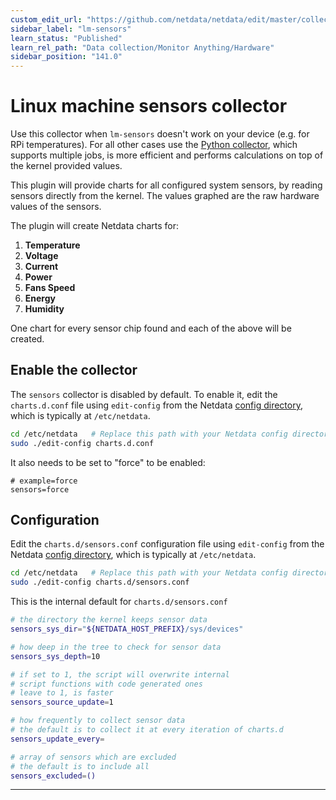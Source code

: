 ```yaml
---
custom_edit_url: "https://github.com/netdata/netdata/edit/master/collectors/charts.d.plugin/sensors/README.md"
sidebar_label: "lm-sensors"
learn_status: "Published"
learn_rel_path: "Data collection/Monitor Anything/Hardware"
sidebar_position: "141.0"
---
```



# Linux machine sensors collector

Use this collector when `lm-sensors` doesn't work on your device (e.g. for RPi temperatures). 
For all other cases use the [Python collector](https://github.com/netdata/netdata/blob/master/collectors/python.d.plugin/sensors), which supports multiple 
jobs, is more efficient and performs calculations on top of the kernel provided values.

This plugin will provide charts for all configured system sensors, by reading sensors directly from the kernel.
The values graphed are the raw hardware values of the sensors.

The plugin will create Netdata charts for:

1. **Temperature**
2. **Voltage**
3. **Current**
4. **Power**
5. **Fans Speed**
6. **Energy**
7. **Humidity**

One chart for every sensor chip found and each of the above will be created.

## Enable the collector

The `sensors` collector is disabled by default. To enable it, edit the `charts.d.conf` file using `edit-config` from the
Netdata [config directory](/docs/getting-started/manage-and-configure/configuration), which is typically at `/etc/netdata`.

```bash
cd /etc/netdata   # Replace this path with your Netdata config directory, if different
sudo ./edit-config charts.d.conf
```

It also needs to be set to "force" to be enabled:

```shell
# example=force
sensors=force
```

## Configuration

Edit the `charts.d/sensors.conf` configuration file using `edit-config` from the
Netdata [config directory](/docs/getting-started/manage-and-configure/configuration), which is typically at `/etc/netdata`.

```bash
cd /etc/netdata   # Replace this path with your Netdata config directory, if different
sudo ./edit-config charts.d/sensors.conf
```

This is the internal default for `charts.d/sensors.conf`

```sh
# the directory the kernel keeps sensor data
sensors_sys_dir="${NETDATA_HOST_PREFIX}/sys/devices"

# how deep in the tree to check for sensor data
sensors_sys_depth=10

# if set to 1, the script will overwrite internal
# script functions with code generated ones
# leave to 1, is faster
sensors_source_update=1

# how frequently to collect sensor data
# the default is to collect it at every iteration of charts.d
sensors_update_every=

# array of sensors which are excluded
# the default is to include all
sensors_excluded=()
```

---


